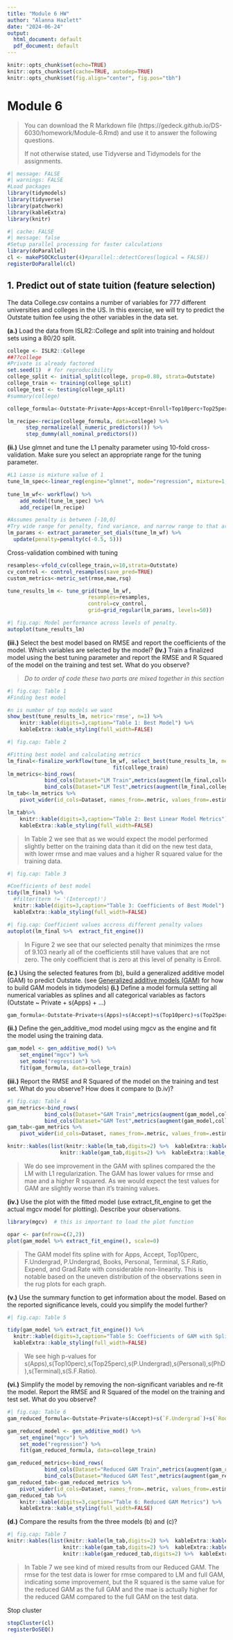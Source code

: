 ```yaml
---
title: "Module 6 HW"
author: "Alanna Hazlett"
date: "2024-06-24"
output:
  html_document: default
  pdf_document: default
---
```


```r
knitr::opts_chunk$set(echo=TRUE)
knitr::opts_chunk$set(cache=TRUE, autodep=TRUE)
knitr::opts_chunk$set(fig.align="center", fig.pos="tbh")
```


# Module 6 
> You can download the R Markdown file (https://gedeck.github.io/DS-6030/homework/Module-6.Rmd) and use it to answer the following questions.
>
> If not otherwise stated, use Tidyverse and Tidymodels for the assignments.


```r
#| message: FALSE
#| warnings: FALSE
#Load packages
library(tidymodels)
library(tidyverse)
library(patchwork)
library(kableExtra)
library(knitr)
```


```r
#| cache: FALSE
#| message: false
#Setup parallel processing for faster calculations
library(doParallel)
cl <- makePSOCKcluster(4)#parallel::detectCores(logical = FALSE))
registerDoParallel(cl)
```

## 1. Predict out of state tuition (feature selection) 

The data College.csv contains a number of variables for 777 different universities and colleges in the US. In this exercise, we will try to predict the Outstate tuition fee using the other variables in the data set.

**(a.)** Load the data from ISLR2::College and split into training and holdout sets using a 80/20 split. 

```r
college <- ISLR2::College
##??college
#Private is already factored
set.seed(1)  # for reproducibility
college_split <- initial_split(college, prop=0.80, strata=Outstate)
college_train <- training(college_split)
college_test <- testing(college_split)
#summary(college)
```

```r
college_formula<-Outstate~Private+Apps+Accept+Enroll+Top10perc+Top25perc+`F.Undergrad`+`P.Undergrad`+`Room.Board`+Books+Personal+PhD+Terminal+`S.F.Ratio`+`perc.alumni`+Expend+`Grad.Rate`

lm_recipe<-recipe(college_formula, data=college) %>% 
      step_normalize(all_numeric_predictors()) %>% 
      step_dummy(all_nominal_predictors())

```

**(ii.)** Use glmnet and tune the L1 penalty parameter using 10-fold cross-validation. Make sure you select an appropriate range for the tuning parameter.

```r
#L1 Lasso is mixture value of 1 
tune_lm_spec<-linear_reg(engine="glmnet", mode="regression", mixture=1, penalty=tune()) 
                    
tune_lm_wf<- workflow() %>%
    add_model(tune_lm_spec) %>%
    add_recipe(lm_recipe)

#Assumes penalty is between [-10,0]
#Try wide range for penalty, find variance, and narrow range to that area
lm_params <- extract_parameter_set_dials(tune_lm_wf) %>% 
  update(penalty=penalty(c(-0.5, 5)))
```

Cross-validation combined with tuning
```r
resamples<-vfold_cv(college_train,v=10,strata=Outstate)
cv_control <- control_resamples(save_pred=TRUE)
custom_metrics<-metric_set(rmse,mae,rsq)

tune_results_lm <- tune_grid(tune_lm_wf, 
                          resamples=resamples,
                          control=cv_control,
                          grid=grid_regular(lm_params, levels=50))
```

```r
#| fig.cap: Model performance across levels of penalty.
autoplot(tune_results_lm)
```


**(iii.)** Select the best model based on RMSE and report the coefficients of the model. Which variables are selected by the model?
**(iv.)** Train a finalized model using the best tuning parameter and report the RMSE and R Squared of the model on the training and test set. What do you observe?

>*Do to order of code these two parts are mixed together in this section*


```r
#| fig.cap: Table 1
#Finding best model

#n is number of top models we want
show_best(tune_results_lm, metric='rmse', n=1) %>% 
    knitr::kable(digits=3,caption="Table 1: Best Model") %>%
    kableExtra::kable_styling(full_width=FALSE)
```


```r
#| fig.cap: Table 2

#Fitting best model and calculating metrics
lm_final<-finalize_workflow(tune_lm_wf, select_best(tune_results_lm, metric='rmse')) %>% 
                                  fit(college_train)
lm_metrics<-bind_rows(
            bind_cols(Dataset="LM Train",metrics(augment(lm_final,college_train),truth=Outstate,estimate=.pred)),  
            bind_cols(Dataset="LM Test",metrics(augment(lm_final,college_test),truth=Outstate,estimate=.pred)))
lm_tab<-lm_metrics %>% 
    pivot_wider(id_cols=Dataset, names_from=.metric, values_from=.estimate)

lm_tab%>% 
    knitr::kable(digits=3,caption="Table 2: Best Linear Model Metrics") %>%
    kableExtra::kable_styling(full_width=FALSE) 
```

>In Table 2 we see that as we would expect the model performed slightly better on the training data than it did on the new test data, with lower rmse and mae values and a higher R squared value for the training data. 

```r
#| fig.cap: Table 3

#Coefficients of best model
tidy(lm_final) %>% 
  #filter(term != '(Intercept)')
  knitr::kable(digits=3,caption="Table 3: Coefficients of Best Model") %>%
  kableExtra::kable_styling(full_width=FALSE)
```
```r
#| fig.cap: Coefficient values accross different penalty values
autoplot(lm_final %>%  extract_fit_engine())
```

>In Figure 2 we see that our selected penalty that minimizes the rmse of 9.103 nearly all of the coefficients still have values that are not zero. The only coefficient that is zero at this level of penalty is Enroll.

**(c.)** Using the selected features from (b), build a generalized additive model (GAM) to predict Outstate. (see [Generalized additive models (GAM)](https://gedeck.github.io/DS-6030/book/deep-dive-gen_additive_mod.html) for how to build GAM models in tidymodels)
**(i.)** Define a model formula setting all numerical variables as splines and all categorical variables as factors (Outstate ~ Private + s(Apps) + ...)
```r
gam_formula<-Outstate~Private+s(Apps)+s(Accept)+s(Top10perc)+s(Top25perc)+s(`F.Undergrad`)+s(`P.Undergrad`)+s(`Room.Board`)+s(Books)+s(Personal)+s(PhD)+s(Terminal)+s(`S.F.Ratio`)+s(`perc.alumni`)+s(Expend)+s(`Grad.Rate`)
```

**(ii.)** Define the gen_additive_mod model using mgcv as the engine and fit the model using the training data.
```r
gam_model <- gen_additive_mod() %>%
    set_engine("mgcv") %>%
    set_mode("regression") %>%
    fit(gam_formula, data=college_train)
```

**(iii.)** Report the RMSE and R Squared of the model on the training and test set. What do you observe? How does it compare to (b.iv)?
```r
#| fig.cap: Table 4
gam_metrics<-bind_rows(
            bind_cols(Dataset="GAM Train",metrics(augment(gam_model,college_train),truth=Outstate,estimate=.pred)),  
            bind_cols(Dataset="GAM Test",metrics(augment(gam_model,college_test),truth=Outstate,estimate=.pred)))
gam_tab<-gam_metrics %>% 
    pivot_wider(id_cols=Dataset, names_from=.metric, values_from=.estimate)

knitr::kables(list(knitr::kable(lm_tab,digits=2) %>%  kableExtra::kable_styling(full_width=FALSE),
                 knitr::kable(gam_tab,digits=2) %>%  kableExtra::kable_styling(full_width=FALSE)), caption="Table 4: Metrics for LM and GAM") 

```

>We do see improvement in the GAM with splines compared the the LM with L1 regularization. The GAM has lower values for rmse and mae and a higher R squared. As we would expect the test values for GAM are slightly worse than it's training values.

**(iv.)** Use the plot with the fitted model (use extract_fit_engine to get the actual mgcv model for plotting). Describe your observations.

```r
library(mgcv)  # this is important to load the plot function
```

```r
opar <- par(mfrow=c(2,2))
plot(gam_model %>% extract_fit_engine(), scale=0)
```

>The GAM model fits spline with for Apps, Accept, Top10perc, F.Undergrad, P.Undergrad, Books, Personal, Terminal, S.F.Ratio, Expend, and Grad.Rate with considerable non-linearity. This is notable based on the uneven distribution of the observations seen in the rug plots for each graph. 


**(v.)** Use the summary function to get information about the model. Based on the reported significance levels, could you simplify the model further? 

```r
#| fig.cap: Table 5

tidy(gam_model %>% extract_fit_engine()) %>% 
  knitr::kable(digits=3,caption="Table 5: Coefficients of GAM with Splines") %>%
  kableExtra::kable_styling(full_width=FALSE)
```

>We see high p-values for s(Apps),s(Top10perc),s(Top25perc),s(P.Undergrad),s(Personal),s(PhD),s(Terminal),s(S.F.Ratio).




**(vi.)** Simplify the model by removing the non-significant variables and re-fit the model. Report the RMSE and R Squared of the model on the training and test set. What do you observe? 

```r
#| fig.cap: Table 6
gam_reduced_formula<-Outstate~Private+s(Accept)+s(`F.Undergrad`)+s(`Room.Board`)+s(Books)+s(`perc.alumni`)+s(Expend)+s(`Grad.Rate`)

gam_reduced_model <- gen_additive_mod() %>%
    set_engine("mgcv") %>%
    set_mode("regression") %>%
    fit(gam_reduced_formula, data=college_train)

gam_reduced_metrics<-bind_rows(
            bind_cols(Dataset="Reduced GAM Train",metrics(augment(gam_reduced_model,college_train),truth=Outstate,estimate=.pred)),  
            bind_cols(Dataset="Reduced GAM Test",metrics(augment(gam_reduced_model,college_test),truth=Outstate,estimate=.pred)))
gam_reduced_tab<-gam_reduced_metrics %>% 
    pivot_wider(id_cols=Dataset, names_from=.metric, values_from=.estimate)
gam_reduced_tab %>% 
    knitr::kable(digits=3,caption="Table 6: Reduced GAM Metrics") %>%
    kableExtra::kable_styling(full_width=FALSE)
```


    
**(d.)** Compare the results from the three models (b) and (c)?
```r
#| fig.cap: Table 7
knitr::kables(list(knitr::kable(lm_tab,digits=2) %>%  kableExtra::kable_styling(full_width=FALSE),
                  knitr::kable(gam_tab,digits=2) %>%  kableExtra::kable_styling(full_width=FALSE),
                  knitr::kable(gam_reduced_tab,digits=2) %>%  kableExtra::kable_styling(full_width=FALSE)),caption="Table 7: Metrics for LM and GAM") 

```

>In Table 7 we see kind of mixed results from our Reduced GAM. The rmse for the test data is lower for rmse compared to LM and full GAM, indicating some improvement, but the R squared is the same value for the reduced GAM as the full GAM and the mae is actually higher for the reduced GAM compared to the full GAM on the test data. 




Stop cluster
```r
stopCluster(cl)
registerDoSEQ()
```